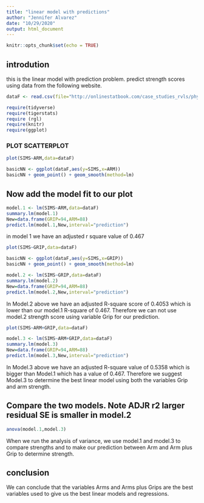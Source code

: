 ```yaml
---
title: "linear model with predictions"
author: "Jennifer Alvarez"
date: "10/29/2020"
output: html_document
---
```


```r
knitr::opts_chunk$set(echo = TRUE)
```

## introdution 
this is the linear model with prediction problem.
predict strength scores using data from the following website.


```r
dataF <- read.csv(file="http://onlinestatbook.com/case_studies_rvls/physical_strength/data.txt", sep= "" ,header=TRUE)
```

```r
require(tidyverse)
require(tigerstats)
require (rgl)
require(knitr)
require(ggplot)
```

### PLOT SCATTERPLOT

```r
plot(SIMS~ARM,data=dataF)
```

```r
basicNN <- ggplot(dataF,aes(y=SIMS,x=ARM))
basicNN + geom_point() + geom_smooth(method=lm)
```



## Now add the model fit to our plot

```r
model.1 <- lm(SIMS~ARM,data=dataF)
summary.lm(model.1)
New=data.frame(GRIP=94,ARM=88)
predict.lm(model.1,New,interval="prediction")
```

in model 1 we have an adjusted r square value of 0.467

```r
plot(SIMS~GRIP,data=dataF)
```

```r
basicNN <- ggplot(dataF,aes(y=SIMS,x=GRIP))
basicNN + geom_point() + geom_smooth(method=lm)
```

```r
model.2 <- lm(SIMS~GRIP,data=dataF)
summary.lm(model.2)
New=data.frame(GRIP=94,ARM=88)
predict.lm(model.2,New,interval="prediction")
```

In Model.2 above we have an adjusted R-square score of 0.4053 which is lower than our model.1 R-square of 0.467. Therefore we can not use model.2 strength score using variable Grip for our prediction.


```r
plot(SIMS~ARM+GRIP,data=dataF)
```


```r
model.3 <- lm(SIMS~ARM+GRIP,data=dataF)
summary.lm(model.3)
New=data.frame(GRIP=94,ARM=88)
predict.lm(model.3,New,interval="prediction")
```

In Model.3 above we have an adjusted R-square value of 0.5358 which is bigger than Model.1 which has a value of 0.467.  Therefore we suggest Model.3 to determine the best linear model using both the variables Grip and arm strength.


## Compare the two models. Note ADJR r2 larger residual SE is smaller in model.2


```r
anova(model.1,model.3)
```


When we run the analysis of variance, we use model.1 and model.3 to compare strengths and to make our prediction between Arm and Arm plus Grip to determine strength.


## conclusion 

We can conclude that the variables Arms and Arms plus Grips are the best variables used to give us the best linear models and regressions.



